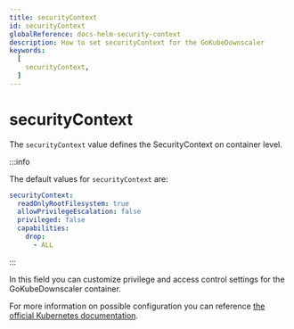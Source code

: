 ```yaml
---
title: securityContext
id: securityContext
globalReference: docs-helm-security-context
description: How to set securityContext for the GoKubeDownscaler
keywords:
  [
    securityContext,
  ]
---
```


# securityContext

The `securityContext` value defines the SecurityContext on container level.

:::info

The default values for `securityContext` are:

```yaml
securityContext:
  readOnlyRootFilesystem: true
  allowPrivilegeEscalation: false
  privileged: false
  capabilities:
    drop:
      - ALL
```

:::

In this field you can customize privilege and access control settings for the GoKubeDownscaler container.

For more information on possible configuration you can reference [the official Kubernetes documentation](https://kubernetes.io/docs/tasks/configure-pod-container/security-context).
